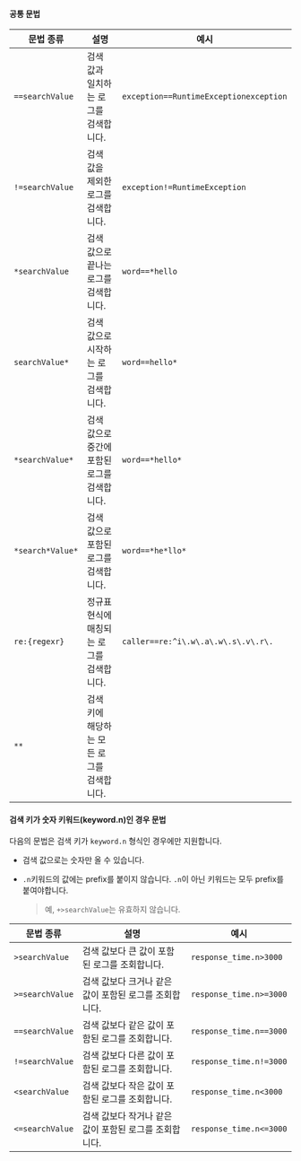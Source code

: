 #### 공통 문법

|문법 종류|설명|예시|
|---|---|---|
|`==searchValue`|검색 값과 일치하는 로그를 검색합니다.|`exception==RuntimeExceptionexception`|
|`!=searchValue`|검색 값을 제외한 로그를 검색합니다.|`exception!=RuntimeException`|
|`*searchValue`|검색 값으로 끝나는 로그를 검색합니다.|`word==*hello`|
|`searchValue*`|검색 값으로 시작하는 로그를 검색합니다.|`word==hello*`|
|`*searchValue*`|검색 값으로 중간에 포함된 로그를 검색합니다.|`word==*hello*`|
|`*search*Value*`|검색 값으로 포함된 로그를 검색합니다.|`word==*he*llo*`|
|`re:{regexr}`|정규표현식에 매칭되는 로그를 검색합니다.|`caller==re:^i\.w\.a\.w\.s\.v\.r\.`|
|`**`|검색 키에 해당하는 모든 로그를 검색합니다.||

#### 검색 키가 숫자 키워드(keyword.n)인 경우 문법

다음의 문법은 검색 키가 `keyword.n` 형식인 경우에만 지원합니다.

* 검색 값으로는 숫자만 올 수 있습니다.

* `.n`키워드의 값에는 prefix를 붙이지 않습니다. `.n`이 아닌 키워드는 모두 prefix를 붙여야합니다.

  > 예, `+>searchValue`는 유효하지 않습니다.

| 문법 종류       | 설명                                                   | 예시                    |
| --------------- | ------------------------------------------------------ | ----------------------- |
| `>searchValue`  | 검색 값보다 큰 값이 포함된 로그를 조회합니다.          | `response_time.n>3000`  |
| `>=searchValue` | 검색 값보다 크거나 같은 값이 포함된 로그를 조회합니다. | `response_time.n>=3000` |
| `==searchValue` | 검색 값보다 같은 값이 포함된 로그를 조회합니다.        | `response_time.n==3000` |
| `!=searchValue` | 검색 값보다 다른 값이 포함된 로그를 조회합니다.        | `response_time.n!=3000` |
| `<searchValue`  | 검색 값보다 작은 값이 포함된 로그를 조회합니다.        | `response_time.n<3000`  |
| `<=searchValue` | 검색 값보다 작거나 같은 값이 포함된 로그를 조회합니다. | `response_time.n<=3000` |
